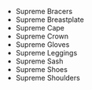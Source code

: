 - <WowHeadItem id="15436">Supreme Bracers</WowHeadItem>
- <WowHeadItem id="15442">Supreme Breastplate</WowHeadItem>
- <WowHeadItem id="15437">Supreme Cape</WowHeadItem>
- <WowHeadItem id="15439">Supreme Crown</WowHeadItem>
- <WowHeadItem id="15438">Supreme Gloves</WowHeadItem>
- <WowHeadItem id="15440">Supreme Leggings</WowHeadItem>
- <WowHeadItem id="15434">Supreme Sash</WowHeadItem>
- <WowHeadItem id="15435">Supreme Shoes</WowHeadItem>
- <WowHeadItem id="15441">Supreme Shoulders</WowHeadItem>